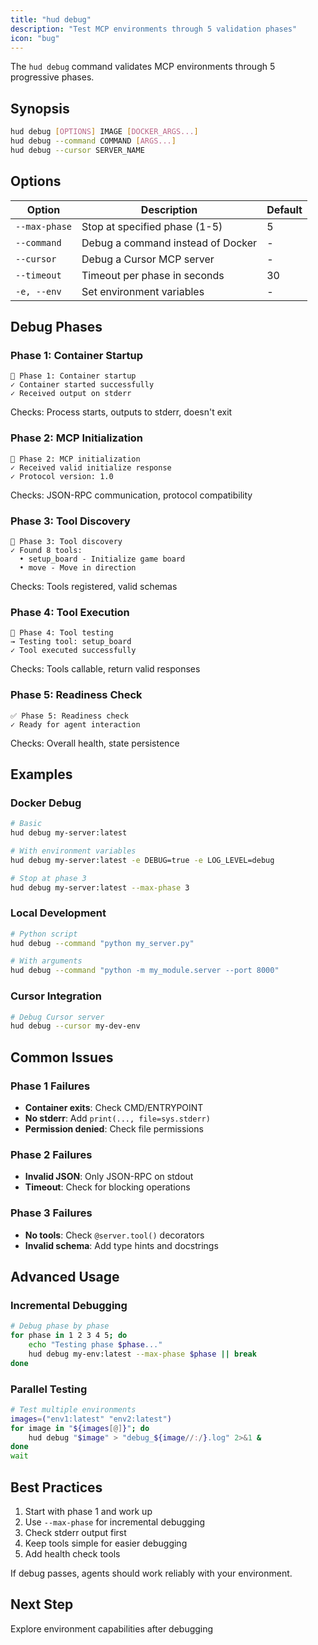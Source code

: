 ```yaml
---
title: "hud debug"
description: "Test MCP environments through 5 validation phases"
icon: "bug"
---
```


The `hud debug` command validates MCP environments through 5 progressive phases.

## Synopsis

```bash
hud debug [OPTIONS] IMAGE [DOCKER_ARGS...]
hud debug --command COMMAND [ARGS...]
hud debug --cursor SERVER_NAME
```

## Options

| Option | Description | Default |
|--------|-------------|---------|
| `--max-phase` | Stop at specified phase (1-5) | 5 |
| `--command` | Debug a command instead of Docker | - |
| `--cursor` | Debug a Cursor MCP server | - |
| `--timeout` | Timeout per phase in seconds | 30 |
| `-e, --env` | Set environment variables | - |

## Debug Phases

### Phase 1: Container Startup
```
🚀 Phase 1: Container startup
✓ Container started successfully
✓ Received output on stderr
```
Checks: Process starts, outputs to stderr, doesn't exit

### Phase 2: MCP Initialization
```
🔗 Phase 2: MCP initialization
✓ Received valid initialize response
✓ Protocol version: 1.0
```
Checks: JSON-RPC communication, protocol compatibility

### Phase 3: Tool Discovery
```
🔧 Phase 3: Tool discovery
✓ Found 8 tools:
  • setup_board - Initialize game board
  • move - Move in direction
```
Checks: Tools registered, valid schemas

### Phase 4: Tool Execution
```
🧪 Phase 4: Tool testing
→ Testing tool: setup_board
✓ Tool executed successfully
```
Checks: Tools callable, return valid responses

### Phase 5: Readiness Check
```
✅ Phase 5: Readiness check
✓ Ready for agent interaction
```
Checks: Overall health, state persistence

## Examples

### Docker Debug
```bash
# Basic
hud debug my-server:latest

# With environment variables
hud debug my-server:latest -e DEBUG=true -e LOG_LEVEL=debug

# Stop at phase 3
hud debug my-server:latest --max-phase 3
```

### Local Development
```bash
# Python script
hud debug --command "python my_server.py"

# With arguments
hud debug --command "python -m my_module.server --port 8000"
```

### Cursor Integration
```bash
# Debug Cursor server
hud debug --cursor my-dev-env
```

## Common Issues

### Phase 1 Failures
- **Container exits**: Check CMD/ENTRYPOINT
- **No stderr**: Add `print(..., file=sys.stderr)`
- **Permission denied**: Check file permissions

### Phase 2 Failures
- **Invalid JSON**: Only JSON-RPC on stdout
- **Timeout**: Check for blocking operations

### Phase 3 Failures
- **No tools**: Check `@server.tool()` decorators
- **Invalid schema**: Add type hints and docstrings

## Advanced Usage

### Incremental Debugging
```bash
# Debug phase by phase
for phase in 1 2 3 4 5; do
    echo "Testing phase $phase..."
    hud debug my-env:latest --max-phase $phase || break
done
```

### Parallel Testing
```bash
# Test multiple environments
images=("env1:latest" "env2:latest")
for image in "${images[@]}"; do
    hud debug "$image" > "debug_${image//:/}.log" 2>&1 &
done
wait
```

## Best Practices

1. Start with phase 1 and work up
2. Use `--max-phase` for incremental debugging
3. Check stderr output first
4. Keep tools simple for easier debugging
5. Add health check tools

<Note>
If debug passes, agents should work reliably with your environment.
</Note>

## Next Step

<Card title="Analyze Command" icon="magnifying-glass" href="/reference/cli/analyze">
  Explore environment capabilities after debugging
</Card>